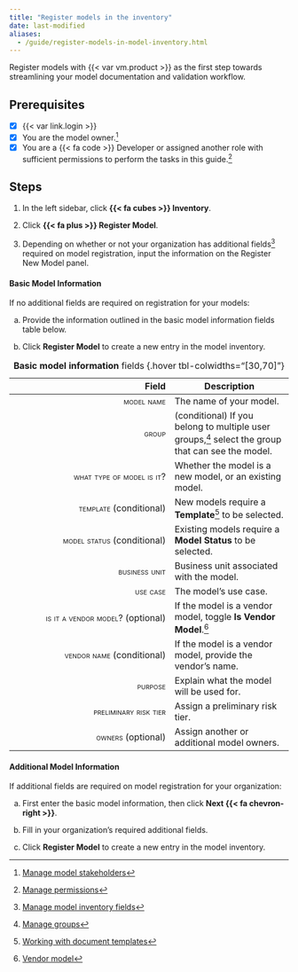 ```yaml
---
title: "Register models in the inventory"
date: last-modified
aliases:
  - /guide/register-models-in-model-inventory.html
---
```


Register models with {{< var vm.product >}} as the first step towards streamlining your model documentation and validation workflow. 

::: {.attn}

## Prerequisites

- [x] {{< var link.login >}}
- [x] You are the model owner.[^1]
- [x] You are a [{{< fa code >}} Developer]{.bubble} or assigned another role with sufficient permissions to perform the tasks in this guide.[^2]

:::

## Steps

1. In the left sidebar, click **{{< fa cubes >}} Inventory**.

2. Click **{{< fa plus >}} Register Model**.

3. Depending on whether or not your organization has additional fields[^3] required on model registration, input the information on the Register New Model panel.

::: {.panel-tabset}

#### Basic Model Information

If no additional fields are required on registration for your models:

a.  Provide the information outlined in the basic model information fields table below.

b. Click **Register Model** to create a new entry in the model inventory.

| Field | Description | 
|---:|---|
| [model name]{.smallcaps} | The name of your model. |
| [group]{.smallcaps}  | (conditional) If you belong to multiple user groups,[^4] select the group that can see the model. |
| [what type of model is it?]{.smallcaps}  | Whether the model is a new model, or an existing model. |
| [template]{.smallcaps}  (conditional) | New models require a **Template**[^5] to be selected. |
| [model status]{.smallcaps}  (conditional) | Existing models require a **Model Status** to be selected. |
| [business unit]{.smallcaps}  | Business unit associated with the model. |
| [use case]{.smallcaps}  | The model's use case. |
| [is it a vendor model?]{.smallcaps}  (optional) | If the model is a vendor model, toggle **Is Vendor Model**.[^6] |
| [vendor name]{.smallcaps}  (conditional) | If the model is a vendor model, provide the vendor's name. |
| [purpose]{.smallcaps}  | Explain what the model will be used for. |
| [preliminary risk tier]{.smallcaps}  | Assign a preliminary risk tier. |
| [owners]{.smallcaps}  (optional) |  Assign another or additional model owners. |
: **Basic model information** fields {.hover tbl-colwidths="[30,70]"}

#### Additional Model Information

If additional fields are required on model registration for your organization:

a. First enter the basic model information, then click **Next {{< fa chevron-right >}}**.

b. Fill in your organization's required additional fields.

c. Click **Register Model** to create a new entry in the model inventory.

:::


<!-- FOOTNOTES -->

[^1]: [Manage model stakeholders](/guide/model-inventory/edit-model-inventory-fields.qmd#manage-model-stakeholders)

[^2]: [Manage permissions](/guide/configuration/manage-permissions.qmd)

[^3]: [Manage model inventory fields](manage-model-inventory-fields.qmd)

[^4]: [Manage groups](/guide/configuration/manage-groups.qmd)

[^5]: [Working with document templates](/guide/templates/working-with-document-templates.qmd)

[^6]: [Vendor model](/about/glossary/glossary.qmd#vendor-model)
